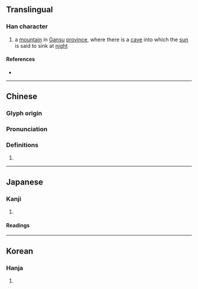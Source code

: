 {{character info/new}}
==Translingual==

===Han character===
{{Han char|rn=46|rad=山|as=08|sn=11|four=24716|canj=UKLU|ids=⿰山奄}}

# a [[mountain]] in [[Gansu]] [[province]], where there is a [[cave]] into which the [[sun]] is said to sink at [[night]]

====References====
* {{Han ref|kx=0315.020|dkj=08208|dj=0615.220|hdz=10778.120|uh=5D26|ud=23846|bh=D4FC|bd=54524}}

----

==Chinese==
{{zh-forms}}

===Glyph origin===
{{Han etym}}

===Pronunciation===
{{zh-pron
|m=yān
|c=jim1
|mc=y
|oc=y
|cat=
}}

===Definitions===
{{zh-hanzi}}

# {{rfdef|zh}}

----

==Japanese==

===Kanji===
{{ja-kanji|grade=|rs=山08}}

# {{rfdef|ja|sort=山08}}

====Readings====
{{ja-readings|on=[[えん]] (en)|kun=}}

----

==Korean==

===Hanja===
{{ko-hanja|hangeul=엄}}

# {{rfdef|ko|sort=山08}}